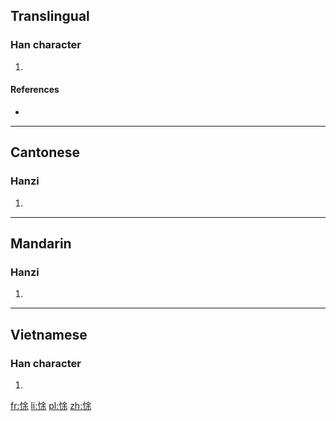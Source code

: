 ==Translingual==

===Han character===
{{Han char|rn=61|rad=心|as=07|sn=10|four=9809<sub>4</sub>|canj=心人一木 (POMD)}}

# {{defn|Han|sort=心07}}

====References====
* {{Han ref|kx=0386.300|dkj=10633|dj=0719.030|hdz=42306.030|uh=6087|ud=24711|bh=D1AC|bd=53676}}

----

==Cantonese==

===Hanzi===
{{yue-hanzi|jyut=[[tou4]]|y=tou4}}

# {{defn|lang=yue|sort=心07}}

----

==Mandarin==

===Hanzi===
{{cmn-hanzi|pin=[[tú]] ([[tu2]]), [[yú]] ([[yu2]])|wg=t'u<sup>2</sup>, yü<sup>2</sup>}}

# {{defn|lang=cmn|sort=心07}}

----

==Vietnamese==

===Han character===
{{vi-readings|rs=心07| hanviet = dơ}}

# {{defn|lang=vi|sort=心07}}

[[fr:悇]]
[[li:悇]]
[[pl:悇]]
[[zh:悇]]